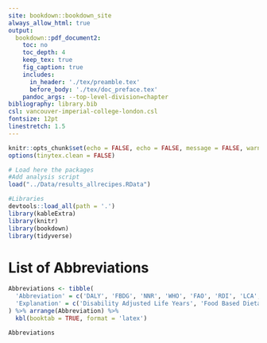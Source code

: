 ```yaml
---
site: bookdown::bookdown_site
always_allow_html: true
output:
  bookdown::pdf_document2:
    toc: no
    toc_depth: 4
    keep_tex: true
    fig_caption: true
    includes:
      in_header: './tex/preamble.tex'
      before_body: './tex/doc_preface.tex'
    pandoc_args: --top-level-division=chapter
bibliography: library.bib
csl: vancouver-imperial-college-london.csl
fontsize: 12pt
linestretch: 1.5
---
```


```r
knitr::opts_chunk$set(echo = FALSE, echo = FALSE, message = FALSE, warning = FALSE)
options(tinytex.clean = FALSE)
```

```r
# Load here the packages
#Add analysis script
load("../Data/results_allrecipes.RData")

#Libraries
devtools::load_all(path = '.')
library(kableExtra)
library(knitr)
library(bookdown)
library(tidyverse)
```

<!-- Add toc, lof, lot without pagebreak before list of abbreviations -->
\begingroup
\let\cleardoublepage\relax
\let\clearpage\relax
\tableofcontents
\newpage
\pagenumbering{roman}
\listoffigures
\newpage
\listoftables
\newpage
<!-- Include table of abbreviations before body of thesis -->
# List of Abbreviations {.unnumbered}
```r
Abbreviations <- tibble(
  'Abbreviation' = c('DALY', 'FBDG', 'NNR', 'WHO', 'FAO', 'RDI', 'LCA', 'FSA MTL', 'E%', 'MJ', 'HEAS', 'LL', 'OPP', 'GHGE'),
  'Explanation' = c('Disability Adjusted Life Years', 'Food Based Dietary Guideline', 'Nordic Nutrition Recommendations', 'World Health Organization', 'Food and Agriculture Organization of the United Nations', 'Recommended Dietary Intake', 'Life Cycle Assesment', 'Food Standard Agency Multiple Traffic Light', 'Percentage of energy', 'Megajoule', 'Australian Healthy Eating Advisory Service traffic light system', 'Australian LiveLighter traffic light system', 'One Planet Plate Concept', 'Greenhouse gas emissions')
) %>% arrange(Abbreviation) %>%
  kbl(booktab = TRUE, format = 'latex')

Abbreviations
```
\endgroup

<!-- Start the redaction on a new page -->
\newpage

<!-- Start page numbering where the redaction starts -->
\pagenumbering{arabic}

<!--  Fancy page styling -->
\pagestyle{fancy}
\renewcommand{\sectionmark}[1]{ \markright{#1} }
\renewcommand\chaptermark[1]{\markboth{\thechapter\,--\,#1}{}}
\fancyhead[LE]{\nouppercase{\leftmark}}
\fancyhead[RO]{\nouppercase{\rightmark}}
\fancyhead[LO,RE]{}
\fancyfoot[C]{\thepage}
\setlength{\headheight}{14.49998pt}
